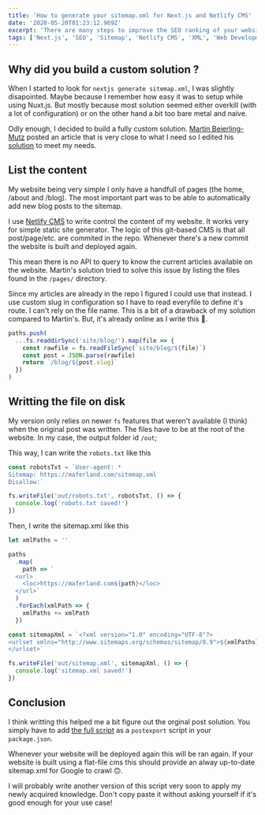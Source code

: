 ```yaml
---
title: 'How to generate your sitemap.xml for Next.js and Netlify CMS'
date: '2020-05-20T01:23:12.969Z'
excerpt: 'There are many steps to improve the SEO ranking of your website. Having a sitemap cannot hurt. Here is a method to generate a proper and up-to-date sitemap for a Next.js website powered by Netlify CMS.'
tags: ['Next.js', 'SEO', 'Sitemap', 'Netlify CMS', 'XML', 'Web Development']
---
```


## Why did you build a custom solution ?

When I started to look for `nextjs generate sitemap.xml`, I was slightly disapointed. Maybe because I remember how easy it was to setup while using Nuxt.js. But mostly because most solution seemed either overkill (with a lot of configuration) or on the other hand a bit too bare metal and naive.

Odly enough, I decided to build a fully custom solution. [Martin Beierling-Mutz](https://dev.to/embiem) posted an article that is very close to what I need so I edited his [solution](https://embiem.me/blog/auto-generate-sitemap-in-next-js/) to meet my needs.

## List the content

My website being very simple I only have a handfull of pages (the home, /about and /blog). The most important part was to be able to automatically add new blog posts to the sitemap.

I use [Netlify CMS](https://www.netlifycms.org/) to write control the content of my website. It works very for simple static site generator. The logic of this git-based CMS is that all post/page/etc. are commited in the repo. Whenever there's a new commit the website is built and deployed again.

This mean there is no API to query to know the current articles available on the website. Martin's solution tried to solve this issue by listing the files found in the `/pages/` directory.

Since my articles are already in the repo I figured I could use that instead. I use custom slug in configuration so I have to read everyfile to define it's route. I can't rely on the file name. This is a bit of a drawback of my solution compared to Martin's. But, it's already online as I write this 🙈.

```jsx
paths.push(
  ...fs.readdirSync('site/blog/').map(file => {
    const rawfile = fs.readFileSync(`site/blog/${file}`)
    const post = JSON.parse(rawfile)
    return `/blog/${post.slug}`
  })
)
```

## Writting the file on disk

My version only relies on newer `fs` features that weren't available (I think) when the original post was written. The files have to be at the root of the website. In my case, the output folder id `/out`;

This way, I can write the `robots.txt` like this

```js
const robotsTxt = `User-agent: *
Sitemap: https://maferland.com/sitemap.xml
Disallow:`

fs.writeFile('out/robots.txt', robotsTxt, () => {
  console.log('robots.txt saved!')
})
```

Then, I write the sitemap.xml like this

```js
let xmlPaths = ''

paths
  .map(
    path => `
  <url>
    <loc>https://maferland.com${path}</loc>
  </url>`
  )
  .forEach(xmlPath => {
    xmlPaths += xmlPath
  })

const sitemapXml = `<?xml version="1.0" encoding="UTF-8"?>
<urlset xmlns="http://www.sitemaps.org/schemas/sitemap/0.9">${xmlPaths}
</urlset>`

fs.writeFile('out/sitemap.xml', sitemapXml, () => {
  console.log('sitemap.xml saved!')
})
```

## Conclusion

I think writting this helped me a bit figure out the orginal post solution. You simply have to add [the full script](https://github.com/maferland/maferland/commit/fae200bb00043576c402f0b95829eb74bab9c17b) as a `postexport` script in your `package.json`.

Whenever your website will be deployed again this will be ran again. If your website is built using a flat-file cms this should provide an alway up-to-date sitemap.xml for Google to crawl 🙃.

I will probably write another version of this script very soon to apply my newly acquired knowledge. Don't copy paste it without asking yourself if it's good enough for your use case!
